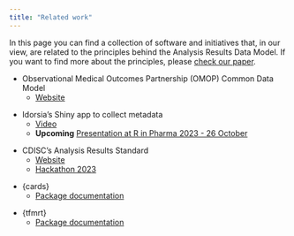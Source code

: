 ```yaml
---
title: "Related work"
---
```


In this page you can find a collection of software and initiatives that, in our view, are related to the principles behind the Analysis Results Data Model. If you want to find more about the principles, please [check our paper](https://www.nature.com/articles/s41597-022-01789-2).

-   Observational Medical Outcomes Partnership (OMOP) Common Data Model
    -   [Website](https://www.ohdsi.org/data-standardization/)

<p>

-   Idorsia's Shiny app to collect metadata
    -   [Video](https://gateway.on24.com/wcc/eh/2309258/lp/4266406/september-webinar-wednesday-2023)
    -   **Upcoming** [Presentation at R in Pharma 2023 - 26 October](https://rinpharma.com/event/rinpharma2023/)
    
<p>

-   CDISC's Analysis Results Standard
    -   [Website](https://www.cdisc.org/standards/foundational/analysis-results-standards)
    -   [Hackathon 2023](https://www.cdisc.org/events/webinar/analysis-results-standards-hackathon-kick)
    
<p>

-   {cards}
    -   [Package documentation](https://insightsengineering.github.io/cards/)
  
<p>

-   {tfmrt}
    -   [Package documentation](https://gsk-biostatistics.github.io/tfrmt/)
